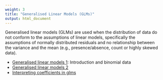 ```yaml
---
weight: 3
title: "Generalised Linear Models (GLMs)"
output: html_document
---
```

Generalised linear models (GLMs) are used when the distribution of data do not conform to the assumptions of linear models, specifically the assumptions of normally distributed residuals and no relationship between the variance and the mean (e.g., presence/absence, count or highly skewed data).

* [Generalised linear models 1](/../generalised-linear-models-1/): Introduction and binomial data  
* [Generalised linear models 2](/../generalised-linear-models-2/: Count data)
* [Interpreting coefficients in glms](/../interpreting-coefficients-in-glms/)